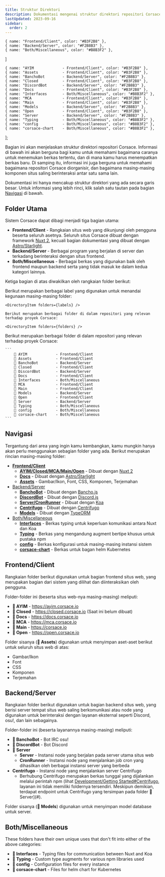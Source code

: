 ```yaml
---
title: Struktur Direktori
description: Dokumentasi mengenai struktur direktori repositori Corsace.
lastUpdated: 2023-09-16
sidebar:
  order: 2
---
```



    { name: "Frontend/Client", color: "#B3F2B8" },
    { name: "Backend/Server", color: "#F2B8B3" },
    { name: "Both/Miscellaneous", color: "#B8B3F2" },
]

    { name: "AYIM             - Frontend/Client", color: "#B3F2B8" },
    { name: "Assets           - Frontend/Client", color: "#B3F2B8" },
    { name: "BanchoBot        - Backend/Server", color: "#F2B8B3" },
    { name: "Closed           - Frontend/Client", color: "#B3F2B8" },
    { name: "DiscordBot       - Backend/Server", color: "#F2B8B3" },
    { name: "Docs             - Frontend/Client", color: "#B3F2B8" },
    { name: "Interfaces       - Both/Miscellaneous", color: "#B8B3F2" },
    { name: "MCA              - Frontend/Client", color: "#B3F2B8" },
    { name: "Main             - Frontend/Client", color: "#B3F2B8" },
    { name: "Models           - Backend/Server", color: "#F2B8B3" },
    { name: "Open             - Frontend/Client", color: "#B3F2B8" },
    { name: "Server           - Backend/Server", color: "#F2B8B3" },
    { name: "Typing           - Both/Miscellaneous", color: "#B8B3F2" },
    { name: "config           - Both/Miscellaneous", color: "#B8B3F2" },
    { name: "corsace-chart    - Both/Miscellaneous", color: "#B8B3F2" },
];

Bagian ini akan menjelaskan struktur direktori repositori Corsace. Informasi di bawah ini akan berguna bagi kamu untuk memahami bagaimana caranya untuk menemukan berkas tertentu, dan di mana kamu harus menempatkan berkas baru. Di samping itu, informasi ini juga berguna untuk memahami bagaimana repositori Corsace diorganisir, dan bagaimana masing-masing komponen situs saling berinteraksi antar satu sama lain.

Dokumentasi ini hanya mencakup struktur direktori yang ada secara garis besar.
Untuk informasi yang lebih rinci, klik salah satu tautan pada bagian [Navigasi](#navigation) di bawah.

## Folder Utama

Sistem Corsace dapat dibagi menjadi tiga bagian utama:

*   **Frontend/Client** - Rangkaian situs web yang dikunjungi oleh pengguna beserta seluruh asetnya. Seluruh situs Corsace dibuat dengan framework [Nuxt 2](https://v2.nuxt.com/), kecuali bagian dokumentasi yang dibuat dengan [Astro/Starlight](https://starlight.astro.build/).
*   **Backend/Server** - Berbagai program yang berjalan di server dan terkadang berinteraksi dengan situs frontend.
*   **Both/Miscellaneous** - Berbagai berkas yang digunakan baik oleh frontend maupun backend serta yang tidak masuk ke dalam kedua kategori lainnya.

Ketiga bagian di atas diwakilkan oleh rangkaian folder berikut:

<Tabs>
  <TabItem label="Colour Coded">
    Berikut merupakan berbagai label yang digunakan untuk menandai kegunaan masing-masing folder:

    <DirectoryItem folders={labels} />

    Berikut merupakan berbagai folder di dalam repositori yang relevan terhadap proyek Corsace:

    <DirectoryItem folders={folders} />
  </TabItem>

  <TabItem label="Raw">
    Berikut merupakan berbagai folder di dalam repositori yang relevan terhadap proyek Corsace:

    ```
        📁 AYIM             - Frontend/Client
        📁 Assets           - Frontend/Client
        📁 BanchoBot        - Backend/Server
        📁 Closed           - Frontend/Client
        📁 DiscordBot       - Backend/Server
        📁 Docs             - Frontend/Client
        📁 Interfaces       - Both/Miscellaneous
        📁 MCA              - Frontend/Client
        📁 Main             - Frontend/Client
        📁 Models           - Backend/Server
        📁 Open             - Frontend/Client
        📁 Server           - Backend/Server
        📁 Typing           - Both/Miscellaneous
        📁 config           - Both/Miscellaneous
        📁 corsace-chart    - Both/Miscellaneous
    ```
  </TabItem>
</Tabs>

## Navigasi

<WorkInProgress section="navigation" />

Tergantung dari area yang ingin kamu kembangkan, kamu mungkin hanya akan perlu menggunakan sebagian folder yang ada. Berikut merupakan rincian masing-masing folder:

*   **[Frontend/Client](#frontendclient)**
    *   **[AYIM/Closed/MCA/Main/Open](../client/guide/web-running-environment)** - Dibuat dengan [Nuxt 2](https://v2.nuxt.com/)
    *   **[Docs](../client/guide/docs-running-environment)** - Dibuat dengan [Astro/Starlight](https://starlight.astro.build/)
    *   **[Assets](#)** - Gambar/Ikon, Font, CSS, Komponen, Terjemahan
*   [Backend/Server](#backendserver)
    *   **[BanchoBot](#)** - Dibuat dengan [Bancho.js](https://bancho.js.org/)
    *   **[DiscordBot](#)** - Dibuat dengan [Discord.js](https://discord.js.org/)
    *   **[Server/CronRunner](#)** - Dibuat dengan [Koa](https://koajs.com/)
    *   **[Centrifugo](#)** - Dibuat dengan [Centrifugo](https://centrifugal.dev/)
    *   **[Models](#)** - Dibuat dengan [TypeORM](https://typeorm.io/)
*   [Both/Miscellaneous](#bothmiscellaneous)
    *   **[Interfaces](#)** - Berkas typing untuk keperluan komunikasi antara Nuxt dan Koa
    *   **[Typing](#)** - Berkas yang mengandung augment bertipe khusus untuk pustaka npm
    *   **[config](#)** - Berkas konfigurasi untuk masing-masing instansi sistem
    *   **[corsace-chart](#)** - Berkas untuk bagan helm Kubernetes

## Frontend/Client

Rangkaian folder berikut digunakan untuk bagian frontend situs web, yang merupakan bagian dari sistem yang dilihat dan diinteraksikan oleh pengguna.

Folder-folder ini (beserta situs web-nya masing-masing) meliputi:

*   **📁 AYIM** - https://ayim.corsace.io
*   **📁 Closed** - https://closed.corsace.io (Saat ini belum dibuat)
*   **📁 Docs** - https://docs.corsace.io
*   **📁 MCA** - https://mca.corsace.io
*   **📁 Main** - https://corsace.io
*   **📁 Open** - https://open.corsace.io

Folder sisanya (**📁 Assets**) digunakan untuk menyimpan aset-aset berikut untuk seluruh situs web di atas:

*   Gambar/Ikon
*   Font
*   CSS
*   Komponen
*   Terjemahan

## Backend/Server

<WorkInProgress section="backend/server" />

Rangkaian folder berikut digunakan untuk bagian backend situs web, yang berisi server tempat situs web saling berkomunikasi atau node yang digunakan untuk berinteraksi dengan layanan eksternal seperti Discord, osu!, dan lain sebagainya.

Folder-folder ini (beserta layanannya masing-masing) meliputi:

*   **📁 BanchoBot** - Bot IRC osu!
*   **📁 DiscordBot** - Bot Discord
*   **📁 Server**
    *   **Server** - Instansi node yang berjalan pada server utama situs web
    *   **CronRunner** - Instansi node yang menjalankan job cron yang dihasilkan oleh berbagai instansi server yang berbeda
*   **Centrifugo** - Instansi node yang menjalankan server Centrifugo
    *   Berhubung Centrifugo merupakan berkas tunggal yang dijalankan melalui perintah npm (lihat [Development/Getting Started#Centrifugo](/en/development/#centrifugo), layanan ini tidak memiliki foldernya tersendiri. Meskipun demikian, terdapat endpoint untuk Centrifugo yang tersimpan pada folder 📁 Server]\(#).

Folder sisanya (**📁 Models**) digunakan untuk menyimpan model database untuk server.

## Both/Miscellaneous

These folders have their own unique uses that don't fit into either of the above categories:

*   **📁 Interfaces** - Typing files for communication between Nuxt and Koa
*   **📁 Typing** - Custom type augments for various npm libraries used
*   **📁 config** - Configuration files for every instance
*   **📁 corsace-chart** - Files for helm chart for Kubernetes
